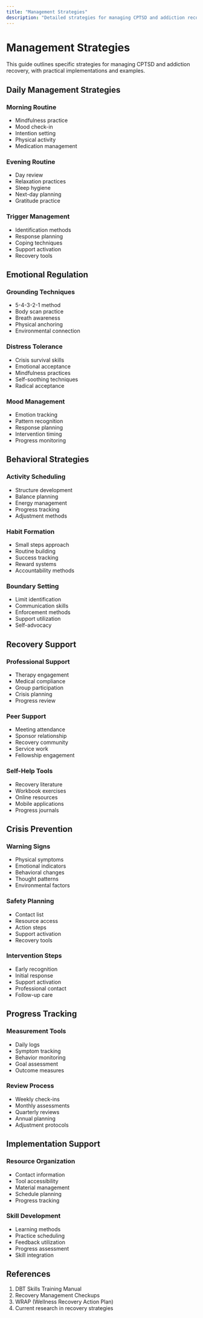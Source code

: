 ```yaml
---
title: "Management Strategies"
description: "Detailed strategies for managing CPTSD and addiction recovery"
---
```


# Management Strategies

This guide outlines specific strategies for managing CPTSD and addiction recovery, with practical implementations and examples.

## Daily Management Strategies

### Morning Routine

- Mindfulness practice
- Mood check-in
- Intention setting
- Physical activity
- Medication management

### Evening Routine

- Day review
- Relaxation practices
- Sleep hygiene
- Next-day planning
- Gratitude practice

### Trigger Management

- Identification methods
- Response planning
- Coping techniques
- Support activation
- Recovery tools

## Emotional Regulation

### Grounding Techniques

- 5-4-3-2-1 method
- Body scan practice
- Breath awareness
- Physical anchoring
- Environmental connection

### Distress Tolerance

- Crisis survival skills
- Emotional acceptance
- Mindfulness practices
- Self-soothing techniques
- Radical acceptance

### Mood Management

- Emotion tracking
- Pattern recognition
- Response planning
- Intervention timing
- Progress monitoring

## Behavioral Strategies

### Activity Scheduling

- Structure development
- Balance planning
- Energy management
- Progress tracking
- Adjustment methods

### Habit Formation

- Small steps approach
- Routine building
- Success tracking
- Reward systems
- Accountability methods

### Boundary Setting

- Limit identification
- Communication skills
- Enforcement methods
- Support utilization
- Self-advocacy

## Recovery Support

### Professional Support

- Therapy engagement
- Medical compliance
- Group participation
- Crisis planning
- Progress review

### Peer Support

- Meeting attendance
- Sponsor relationship
- Recovery community
- Service work
- Fellowship engagement

### Self-Help Tools

- Recovery literature
- Workbook exercises
- Online resources
- Mobile applications
- Progress journals

## Crisis Prevention

### Warning Signs

- Physical symptoms
- Emotional indicators
- Behavioral changes
- Thought patterns
- Environmental factors

### Safety Planning

- Contact list
- Resource access
- Action steps
- Support activation
- Recovery tools

### Intervention Steps

- Early recognition
- Initial response
- Support activation
- Professional contact
- Follow-up care

## Progress Tracking

### Measurement Tools

- Daily logs
- Symptom tracking
- Behavior monitoring
- Goal assessment
- Outcome measures

### Review Process

- Weekly check-ins
- Monthly assessments
- Quarterly reviews
- Annual planning
- Adjustment protocols

## Implementation Support

### Resource Organization

- Contact information
- Tool accessibility
- Material management
- Schedule planning
- Progress tracking

### Skill Development

- Learning methods
- Practice scheduling
- Feedback utilization
- Progress assessment
- Skill integration

## References

1. DBT Skills Training Manual
2. Recovery Management Checkups
3. WRAP (Wellness Recovery Action Plan)
4. Current research in recovery strategies
